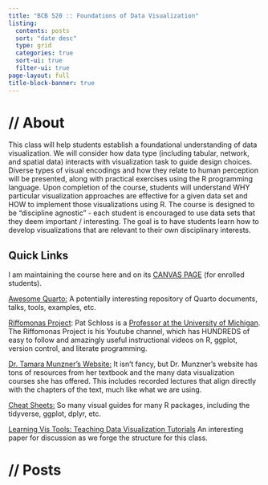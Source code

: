```yaml
---
title: "BCB 520 :: Foundations of Data Visualization"
listing:
  contents: posts
  sort: "date desc"
  type: grid
  categories: true
  sort-ui: true
  filter-ui: true
page-layout: full
title-block-banner: true
---
```


# **// About**

This class will help students establish a foundational understanding of data visualization. We will consider how data type (including tabular, network, and spatial data) interacts with visualization task to guide design choices. Diverse types of visual encodings and how they relate to human perception will be presented, along with practical exercises using the R programming language. Upon completion of the course, students will understand WHY particular visualization approaches are effective for a given data set and HOW to implement those visualizations using R. The course is designed to be "discipline agnostic" - each student is encouraged to use data sets that they deem important / interesting. The goal is to have students learn how to develop visualizations that are relevant to their own disciplinary interests.

## Quick Links

I am maintaining the course here and on its [CANVAS PAGE](https://canvas.uidaho.edu/courses/17806){target="_blank"} (for enrolled students).

[Awesome Quarto:](https://github.com/mcanouil/awesome-quarto){target="_blank"} A potentially interesting repository of Quarto documents, talks, tools, examples, etc.

[Riffomonas Project](https://www.youtube.com/@Riffomonas/featured){target="_blank"}: Pat Schloss is a [Professor at the University of Michigan](https://www.schlosslab.org){target="_blank"}. The Riffomonas Project is his Youtube channel, which has HUNDREDS of easy to follow and amazingly useful instructional videos on R, ggplot, version control, and literate programming.

[Dr. Tamara Munzner's Website:](https://www.cs.ubc.ca/~tmm/){target="_blank"} It isn't fancy, but Dr. Munzner's website has tons of resources from her textbook and the many data visualization courses she has offered. This includes recorded lectures that align directly with the chapters of the text, much like what we are using.

[Cheat Sheets:](https://posit.co/resources/cheatsheets/){target="_blank"} So many visual guides for many R packages, including the tidyverse, ggplot, dplyr, etc.

[Learning Vis Tools: Teaching Data Visualization Tutorials](https://ieeexplore.ieee.org/document/8933751){target="_blank"} An interesting paper for discussion as we forge the structure for this class.

# **// Posts**

